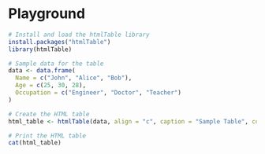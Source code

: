 # Playground

```r
# Install and load the htmlTable library
install.packages("htmlTable")
library(htmlTable)

# Sample data for the table
data <- data.frame(
  Name = c("John", "Alice", "Bob"),
  Age = c(25, 30, 28),
  Occupation = c("Engineer", "Doctor", "Teacher")
)

# Create the HTML table
html_table <- htmlTable(data, align = "c", caption = "Sample Table", col.rgroup = c("lightblue"))

# Print the HTML table
cat(html_table)
```



